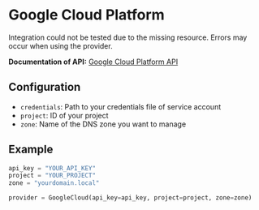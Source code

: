 
# Google Cloud Platform

<Callout type="warning" emoji="⚠️">
    Integration could not be tested due to the missing resource. Errors may occur when using the provider.
</Callout>

**Documentation of API:** [Google Cloud Platform API](https://cloud.google.com/dns/docs/reference/v1)

## Configuration

* `credentials`: Path to your credentials file of service account
* `project`: ID of your project
* `zone`: Name of the DNS zone you want to manage

## Example

```python
api_key = "YOUR_API_KEY"
project = "YOUR_PROJECT"
zone = "yourdomain.local"

provider = GoogleCloud(api_key=api_key, project=project, zone=zone)
```
